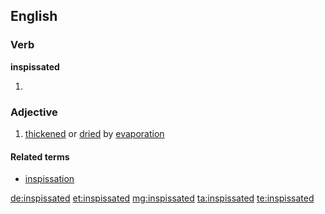 ==English==

===Verb===
'''inspissated'''

# {{past of|[[inspissate]]}}

===Adjective===
{{en-adj}}

# [[thickened]] or [[dried]] by [[evaporation]]

====Related terms====
*[[inspissation]]

[[de:inspissated]]
[[et:inspissated]]
[[mg:inspissated]]
[[ta:inspissated]]
[[te:inspissated]]